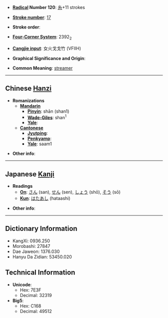 * '''[[Wiktionary:Chinese radical index| Radical]] Number 120''': [[Wiktionary:Chinese radical index 糸|糸]]+11 strokes

* '''[[Wiktionary:Chinese total strokes index|Stroke number]]''': [[Wiktionary:Chinese total strokes index 17|17]]

* '''Stroke order''': 

* '''[[Wiktionary:Chinese four corner index|Four-Corner System]]''': 2392<sub>2</sub>

* '''[[Wiktionary:Chinese Cangjie index|Cangjie input]]''': 女火戈戈竹 (VFIIH)

* '''Graphical Significance and Origin''': 

* '''Common Meaning''': [[streamer]]

----

== Chinese [[Hanzi]] ==

* '''Romanizations'''
** '''[[Mandarin]]'''
*** '''[[Pinyin]]''': shān (shan1)
*** '''[[Wade-Giles]]''': shan<sup>1</sup>
*** '''[[Yale]]''': 
** '''[[Cantonese]]'''
*** '''[[Jyutping]]''':
*** '''[[Penkyamp]]''': 
*** '''[[Yale]]''': saam1

* '''Other info''': 

----

== Japanese [[Kanji]] ==

* '''Readings'''
** '''[[On]]''': [[さん]] (san), [[せん]] (sen), [[しょう]] (shō), [[そう]] (sō)
** '''[[Kun]]''': [[はたあし]] (hataashi)

* '''Other info''':  

----

== Dictionary Information ==

* KangXi: 0936.250
* Morobashi: 27847
* Dae Jaweon: 1376.030
* Hanyu Da Zidian: 53450.020

== Technical Information ==

* '''Unicode''':
** Hex: 7E3F
** Decimal: 32319
* '''Big5''':
** Hex: C168
** Decimal: 49512
